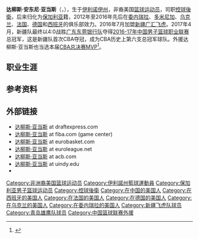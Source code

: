 {{Infobox basketball biography
| name         = 达柳斯·亚当斯
| image        = 
| position     = [[控球後衛|控球後衛]]
| height_ft    = 6
| height_in    = 1
| weight_lb    = 185
| league       = [[中国篮球职业联赛|CBA]]
| team         = 青島雙星
| number       = 4
| birth_date   = {{Birth date and age|mf=yes|1989|4|17}}
| birth_place  = {{USA}}[[伊利诺伊州|伊利诺伊州]][[迪凯特_(伊利诺伊州)|迪凯特]]
| nationality  = {{USA}}<br />{{BGR}}
| high_school  = [[麦克阿瑟高中|麦克阿瑟高中]]（[[伊利诺伊州|伊利诺伊州]][[迪凯特_(伊利诺伊州)|迪凯特]])
| college      = [[林肯学院|林肯学院]] (2007–2009)<Br />[[印第安纳波利斯大学|印第安纳波利斯大学]] (2009–2011)
| draft_year   = 2011
| career_start = 2012
| career_end   = 
| years1       = 2012
| team1        = [[瓜奎尔玛格丽塔篮球俱乐部|瓜奎尔玛格丽塔]]（[[委内瑞拉第一篮球联赛|委内瑞拉]]）
| years2       = 2012
| team2        = [[普拉杜斯篮球俱乐部|普拉杜斯]]（[[多米尼加全国联赛|多米尼加]]）
| years3       = 2012
| team3        = [[拉维加雷亚莱斯篮球俱乐部|拉维加雷亚莱斯]]（[[多米尼加全国联赛|多米尼加]]）
| years4       = 2013
| team4        = [[卡夫巴斯篮球俱乐部|卡夫巴斯]]（[[乌克兰篮球联赛|乌克兰]]）
| years5       = 2013
| team5        = [[卢瓦雷奥尔良篮球俱乐部|卢瓦雷奥尔良]]（[[法国男子篮球甲级联赛|法国]]）
| years6       = 2013–2014
| team6        = [[不来梅哈芬北极熊篮球俱乐部|不来梅哈芬北极熊篮球俱乐部]]（[[联邦篮球联赛|德国]]）
| years7       = 2014
| team7        = [[南锡篮球俱乐部|南锡]]（[[法国男子篮球甲级联赛|法国]]）
| years8       = 2014–2016
| team8        = [[巴斯克尼亚篮球俱乐部|巴斯克尼亚]]（[[西班牙篮球甲级联赛|西班牙]]）
| years9       = 2016–2019
| team9        = [[新疆广汇飞虎篮球俱乐部|新疆广汇飞虎]]
| years10       = 2019–至今
| team10        = [[青島國信雙星雄鷹籃球俱樂部|青島國信雙星雄鷹]]
| awards   =
* [[中国男子篮球职业联赛总决赛最有价值球员|CBA总决赛MVP]] (2017)
* [[ACB_statistical_leaders|西班牙联赛最佳球员]] (2016)
* [[Basketball_Bundesliga_Best_Offensive_Player|联邦联赛最佳进攻球员]] ([[2013–14_Basketball_Bundesliga|2014]])
* [[Liga_Profesional_de_Baloncesto|委内瑞拉第一篮球联赛]]全明星 (2012)
* [[大湖谷分区|大湖谷分区]]一队 (2011)
* [[大湖谷分区|大湖谷分区]]二队 (2010)
}}
'''达柳斯·安东尼·亚当斯'''（{{lang-en|'''Darius Anthony Adams'''}}，{{bd|1989年|4月17日|}}），生于[[伊利诺伊州|伊利诺伊州]]，非裔美国[[篮球运动员|篮球运动员]]，司职[[控球後衛|控球後衛]]，后来归化为[[保加利亚|保加利亚]]籍，2012年至2016年先后在[[委内瑞拉|委内瑞拉]]、[[多米尼加|多米尼加]]、[[乌克兰|乌克兰]]、[[法国|法国]]、[[德国|德国]]和[[西班牙|西班牙]]的俱乐部效力。2016年7月加盟[[新疆广汇飞虎篮球俱乐部|新疆广汇飞虎]]。2017年4月，新疆队最终以4:0战胜[[广东东莞银行队|广东东莞银行队]]夺得[[2016-17年中国男子篮球职业联赛|2016-17年中国男子篮球职业联赛]]总冠军，这是新疆队首次CBA夺冠，成为CBA历史上第六支总冠军球队。外援达柳斯·亚当斯也当选本届[[中国男子篮球职业联赛总决赛最有价值球员|CBA总决赛MVP]]<ref >{{cite web|url=http://cbachina.sports.sohu.com/20170407/n487082815.shtml | language= | title=新疆总比分4-0横扫广东 队史首次夺取CBA总冠军 |publisher=搜狐体育 |date=2017-04-07 |accessdate= }}</ref>。

==职业生涯==

==参考资料==
{{reflist}}

==外部链接==
* [http://www.draftexpress.com/profile/Darius-Adams-71808/ 达柳斯·亚当斯] {{Wayback|url=http://www.draftexpress.com/profile/Darius-Adams-71808/ |date=20150414142259 }} at draftexpress.com
* [http://www.fiba.com/pages/eng/fc/gamecent/p/pid/6077433/playerview.html 达柳斯·亚当斯] at fiba.com (game center)
* [http://basketball.eurobasket.com/player/Darius_Adams/195422 达柳斯·亚当斯] {{Wayback|url=http://basketball.eurobasket.com/player/Darius_Adams/195422 |date=20161026080525 }} at eurobasket.com
* [http://www.euroleague.net/competition/players/showplayer?pcode=005795 达柳斯·亚当斯] {{Wayback|url=http://www.euroleague.net/competition/players/showplayer?pcode=005795 |date=20150924125259 }} at euroleague.net
* [https://web.archive.org/web/20161118020457/http://www.acb.com/jugador.php?id=2IO 达柳斯·亚当斯] at acb.com {{es icon}}
* [http://athletics.uindy.edu/roster.aspx?rp_id=1993 达柳斯·亚当斯] {{Wayback|url=http://athletics.uindy.edu/roster.aspx?rp_id=1993 |date=20140512214701 }} at uindy.edu
* {{twitter|mr_makeitlukez}}

{{CBA常规赛最有价值球员}}
{{CBA总决赛最有价值球员}}
{{中国新疆喀什古城 2016年亚洲篮球俱乐部冠军杯冠军}}
{{2016-17赛季CBA总冠军|1}}

{{Authority control}}
{{DEFAULTSORT:Adams, Darius}}
[[Category:非洲裔美国篮球运动员|Category:非洲裔美国篮球运动员]]
[[Category:伊利諾州籃球運動員|Category:伊利諾州籃球運動員]]
[[Category:保加利亚男子篮球运动员|Category:保加利亚男子篮球运动员]]
[[Category:控球後衛|Category:控球後衛]]
[[Category:在中国的美国人|Category:在中国的美国人]]
[[Category:在西班牙的美国人|Category:在西班牙的美国人]]
[[Category:在法国的美国人|Category:在法国的美国人]]
[[Category:在德国的美国人|Category:在德国的美国人]]
[[Category:在乌克兰的美国人|Category:在乌克兰的美国人]]
[[Category:在委内瑞拉的美国人|Category:在委内瑞拉的美国人]]
[[Category:新疆飞虎队球员|Category:新疆飞虎队球员]]
[[Category:青岛雄鹰队球员|Category:青岛雄鹰队球员]]
[[Category:中国篮球联赛外援|Category:中国篮球联赛外援]]